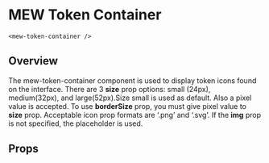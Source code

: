 

# MEW Token Container 
`<mew-token-container />`

## Overview
The mew-token-container component is used to display token icons found on the interface. 
There are 3 **size** prop options: small (24px), medium(32px), and large(52px).Size small is used as default. Also a pixel value is accepted.
To use **borderSize** prop, you must give pixel value to **size** prop.
Acceptable icon prop formats are ‘.png’ and ‘.svg’. If the **img** prop is not specified, the placeholder is used.
## Props
<Props of={MewTokenContainer} />
<Preview><Story id="mewtokencontainer--mew-token-container" /></Preview>

